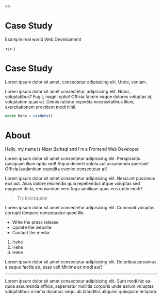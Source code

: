 
  <>
    <h1>Case Study</h1>
    <p>Example real world Web Development</p>
  </>
)

# Case Study

Lorem ipsum dolor sit amet, consectetur adipisicing elit. Unde, veniam.

Lorem ipsum dolor sit amet consectetur, adipisicing elit. Nobis, voluptatibus? Fugit, magni optio! Officia facere eaque dolores voluptas at, voluptatem quaerat. Omnis ratione expedita necessitatibus illum, exercitationem provident modi nihil.

```js
const hehe = useHehe()
```

# About

Hello, my name is Nizar Baihaqi and i'm a Frontend Web Developer.

Lorem ipsum dolor sit amet consectetur adipisicing elit. Perspiciatis quisquam illum optio sed! Atque deleniti soluta aut assumenda aperiam! Officia laudantium expedita eveniet consectetur at!

<Placeholder width='900' />

Lorem ipsum dolor sit amet consectetur adipisicing elit. Nesciunt possimus eos aut. Alias dolore reiciendis quia repellendus atque voluptas sed magnam dicta, recusandae vero fuga similique quas eos optio modi?

> Try blockquote

Lorem ipsum dolor sit amet consectetur adipisicing elit. Commodi voluptas corrupti tempore consequatur quod illo.

- Write the press release
- Update the website
- Contact the media

1. Hehe
2. Hehe
3. Hehe

Lorem ipsum dolor sit amet consectetur adipisicing elit. Doloribus possimus a eaque facilis ab, esse vel! Minima ex modi aut?

---

Lorem ipsum dolor sit amet consectetur adipisicing elit. Sunt modi hic ea quos assumenda officia, aspernatur mollitia corporis unde earum voluptas voluptatibus minima ducimus sequi ab blanditiis aliquam quisquam tempora.
